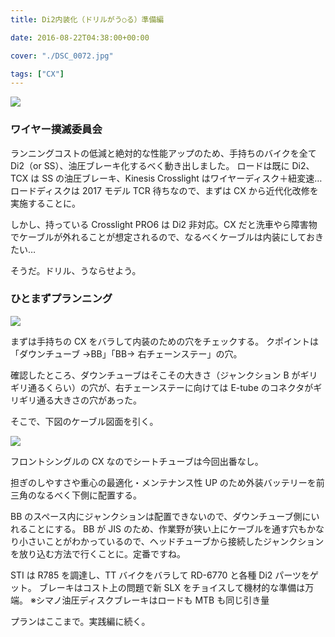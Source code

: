 ---
title: Di2内装化（ドリルがう○る）準備編

date: 2016-08-22T04:38:00+00:00

cover: "./DSC_0072.jpg"

tags: ["CX"]
---

![ ](./DSC_0072.jpg)

### ワイヤー撲滅委員会

ランニングコストの低減と絶対的な性能アップのため、手持ちのバイクを全て Di2（or SS）、油圧ブレーキ化するべく動き出しました。
ロードは既に Di2、TCX は SS の油圧ブレーキ、Kinesis Crosslight はワイヤーディスク＋紐変速…
ロードディスクは 2017 モデル TCR 待ちなので、まずは CX から近代化改修を実施することに。

しかし、持っている Crosslight PRO6 は Di2 非対応。CX だと洗車やら障害物でケーブルが外れることが想定されるので、なるべくケーブルは内装にしておきたい…

そうだ。ドリル、うならせよう。

### ひとまずプランニング

![ ](./DSC_0054.jpg)

まずは手持ちの CX をバラして内装のための穴をチェックする。
クポイントは「ダウンチューブ →BB」「BB→ 右チェーンステー」の穴。

確認したところ、ダウンチューブはそこその大きさ（ジャンクション B がギリギリ通るくらい）の穴が、右チェーンステーに向けては E-tube のコネクタがギリギリ通る大きさの穴があった。

そこで、下図のケーブル図面を引く。

![ ](./DSC_0100.jpg)

フロントシングルの CX なのでシートチューブは今回出番なし。

担ぎのしやすさや重心の最適化・メンテナンス性 UP のため外装バッテリーを前三角のなるべく下側に配置する。

BB のスペース内にジャンクションは配置できないので、ダウンチューブ側にいれることにする。
BB が JIS のため、作業野が狭い上にケーブルを通す穴もかなり小さいことがわかっているので、ヘッドチューブから接続したジャンクションを放り込む方法で行くことに。定番ですね。

STI は R785 を調達し、TT バイクをバラして RD-6770 と各種 Di2 パーツをゲット。
ブレーキはコスト上の問題で新 SLX をチョイスして機材的な準備は万端。
※シマノ油圧ディスクブレーキはロードも MTB も同じ引き量

プランはここまで。実践編に続く。

<LinkBox isAmazonLink url="https://www.amazon.co.jp/dp/B001EEIOJA/" />
